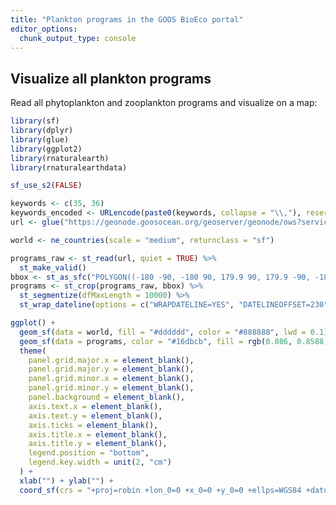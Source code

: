 ```yaml
---
title: "Plankton programs in the GOOS BioEco portal"
editor_options: 
  chunk_output_type: console
---
```


## Visualize all plankton programs

Read all phytoplankton and zooplankton programs and visualize on a map:

```r
library(sf)
library(dplyr)
library(glue)
library(ggplot2)
library(rnaturalearth)
library(rnaturalearthdata)

sf_use_s2(FALSE)

keywords <- c(35, 36)
keywords_encoded <- URLencode(paste0(keywords, collapse = "\\,"), reserved = TRUE)
url <- glue("https://geonode.goosocean.org/geoserver/geonode/ows?service=WFS&version=1.0.0&request=GetFeature&typeName=geonode%3Aall_layers&maxFeatures=10000&outputFormat=application%2Fjson&viewparams=where:where%20(array%5B{keywords_encoded}%5D%20%26%26%20keywords)")

world <- ne_countries(scale = "medium", returnclass = "sf")

programs_raw <- st_read(url, quiet = TRUE) %>%
  st_make_valid()
bbox <- st_as_sfc("POLYGON((-180 -90, -180 90, 179.9 90, 179.9 -90, -180 -90))", crs = 4326)
programs <- st_crop(programs_raw, bbox) %>%
  st_segmentize(dfMaxLength = 10000) %>%
  st_wrap_dateline(options = c("WRAPDATELINE=YES", "DATELINEOFFSET=230"))

ggplot() +
  geom_sf(data = world, fill = "#dddddd", color = "#888888", lwd = 0.1) +
  geom_sf(data = programs, color = "#16dbcb", fill = rgb(0.086, 0.8588, 0.796, 0.1), size = 0.5, linewidth = 0.25) +
  theme(
    panel.grid.major.x = element_blank(),
    panel.grid.major.y = element_blank(),
    panel.grid.minor.x = element_blank(),
    panel.grid.minor.y = element_blank(), 
    panel.background = element_blank(),
    axis.text.x = element_blank(),
    axis.text.y = element_blank(),
    axis.ticks = element_blank(),
    axis.title.x = element_blank(),
    axis.title.y = element_blank(),
    legend.position = "bottom",
    legend.key.width = unit(2, "cm")
  ) +
  xlab("") + ylab("") +
  coord_sf(crs = "+proj=robin +lon_0=0 +x_0=0 +y_0=0 +ellps=WGS84 +datum=WGS84 +units=m +no_defs" )
```